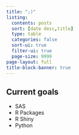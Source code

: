 ```yaml
---
title: ";)"
listing:
  contents: posts
  sort: [date desc,title]
  type: table
  categories: false
  sort-ui: true
  filter-ui: true
  page-size: 9999
page-layout: full
title-block-banner: true
---
```



::: {.panel-tabset} 

## Current goals

- SAS 
- R Packages
- R Shiny
- Python


:::